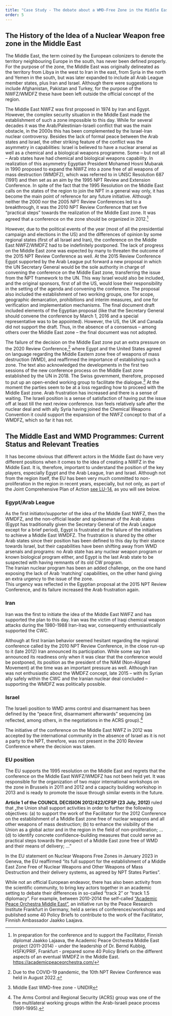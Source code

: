 ```yaml
---
title: "Case Study - The debate about a WMD-Free Zone in the Middle East"
order: 5
---
```


## The History of the Idea of a Nuclear Weapon free zone in the Middle East

<Figure
  size="medium"
  src="africa-2.png"
  caption="North Africa and the Middle East."
  alt="Map of North Africa and the Middle East."
  credit="NASA Visbile Earth, https://visibleearth.nasa.gov/images/74192/november-blue-marble-next-generation"
  license=""
></Figure>

The Middle East, the term coined by the European colonizers to denote the territory neighbouring Europe in the south, has never been defined properly. For the purpose of the zone, the Middle East was originally delineated as the territory from Libya in the west to Iran in the east, from Syria in the north and Yemen in the south, but was later expanded to include all Arab League member states, plus Iran and Israel. Although there were suggestions to include Afghanistan, Pakistan and Turkey, for the purpose of the NWFZ/WMDFZ these have been left outside the official concept of the region.

<Figure
  size="medium"
  src="middle-east-detail.svg"
  caption="Map of the Middle East"
  alt="Map of the Middle East."
  credit="Max Köhler / EUNPDC eLearning (Public Domain)"
  license=""
></Figure>


The Middle East NWFZ was first proposed in 1974 by Iran and Egypt. However, the complex security situation in the Middle East made the establishment of such a zone impossible to this day. While for several decades it was the Arab/Palestinian-Israeli conflict that was the main obstacle, in the 2000s this has been complemented by the Israel-Iran nuclear controversy. Besides the lack of formal peace between the Arab states and Israel, the other striking feature of the conflict was the asymmetry in capabilities: Israel is believed to have a nuclear arsenal as well as a chemical and a biological weapons programme. Some – but not all – Arab states have had chemical and biological weapons capability. In realization of this asymmetry Egyptian President Mohamed Hosni Mubarak in 1990 proposed to expand the NWFZ into a zone free of all weapons of mass destruction (WMDFZ), which was referred to in UNSC Resolution 687 (1991) and then set as an aim by the 1995 NPT Review and Extension Conference. In spite of the fact that the 1995 Resolution on the Middle East calls on the states of the region to join the NPT in a general way only, it has become the main point of reference for any future initiative. Although neither the 2000 nor the 2005 NPT Review Conferences led to a breakthrough, it was the 2010 NPT Review Conference that set five “practical steps” towards the realization of the Middle East zone. It was agreed that a conference on the zone should be organized in 2012.[^1]

However, due to the political events of the year (most of all the presidential campaign and elections in the US) and the differences of opinion by some regional states (first of all Israel and Iran), the conference on the Middle East NWFZ/WMDFZ had to be indefinitely postponed. The lack of progress on the Middle East zone was expected by many to threaten the outcome of the 2015 NPT Review Conference as well. At the 2015 Review Conference Egypt supported by the Arab League put forward a new proposal in which the UN Secretary General would be the sole authority in charge of convening the conference on the Middle East zone, transferring the issue from the NPT framework to the UN. This way Israel would also be included, and the original sponsors, first of all the US, would lose their responsibility in the setting of the agenda and convening the conference. The proposal also included the establishment of two working groups, one for scope, geographic demarcation, prohibitions and interim measures, and one for verification and implementation mechanisms. The final document draft included elements of the Egyptian proposal (like that the Secretary General should convene the conference by March 1, 2016 and a special representative was to be appointed). However, the US, the UK and Canada did not support the draft. Thus, in the absence of a consensus – among others over the Middle East zone – the final document was not adopted.

The failure of the decision on the Middle East zone put an extra pressure on the 2020 Review Conference,[^2] where Egypt and the United States agreed on language regarding the Middle Eastern zone free of weapons of mass destruction (WMD), and reaffirmed the importance of establishing such a zone. The text also acknowledged the developments in the first two sessions of the new conference process on the Middle East zone established by the UN in 2018. The Swiss government, therefore, proposed to put up an open-ended working group to facilitate the dialogue.[^3] At the moment the parties seem to be at a loss regarding how to proceed with the Middle East zone. Arab frustration has increased and there is a sense of waiting. The Israeli position is a sense of satisfaction of having put the issue off at least till the next review conference. Iran feels relatively safe after the nuclear deal and with ally Syria having joined the Chemical Weapons Convention it could support the expansion of the NWFZ concept to that of a WMDFZ, which so far it has not.

<Timeline>
  <Event date="1974" title="Iranian proposal for a nuclear weapon-free zone in the Middle East"/>
  <Event date="1980" title="UN General Assembly supports ME NWFZ"/>
  <Event date="1990" title="Egyptian President Mubarak proposes WMDFZ in the Middle East"/>
  <Event date="1991" title="UN Security Council Resolution 687 supports Middle East WMDFZ"/>
  <Event date="1991-1995" title="Arms Control and Regional Security (ACRS) group meetings"/>
  <Event date="1995" title="NPT Review and Extension Conference adopts Middle East WMDFZ resolution"/>
  <Event date="2010" title="NPT Review Conference agrees on steps for Middle East WMDFZ"/>
  <Event date="2012" title="Planned Middle East WMDFZ conference postponed indefinitely"/>
  <Event date="2015" title="NPT Review Conference draft on WMDFZ rejected by US, UK, and Canada"/>
  <Event date="2019" title="Regional conference on WMDFZ (except Israel) issues political declaration"/>
  <Event date="2022" title="10th NPT Review Conference affirms progress on Middle East WMDFZ"/>
</Timeline>

## The Middle East and WMD Programmes: Current Status and Relevant Treaties

It has become obvious that different actors in the Middle East do have very different positions when it comes to the idea of creating a NWFZ in the Middle East. It is, therefore, important to understand the position of the key players, especially Egypt and the Arab League, Iran and Israel. Although not from the region itself, the EU has been very much committed to non-proliferation in the region in recent years,  especially, but not only, as part of the Joint Comprehensive Plan of Action [see LU-14](/lu-14/), as you will see below.

### Egypt/Arab League
As the first initiator/supporter of the idea of the Middle East NWFZ, then the WMDFZ, and the non-official leader and spokesman of the Arab states (Egypt has traditionally given the Secretary General of the Arab League except for a brief period), Egypt is frustrated at the failure of the initiatives to achieve a Middle East WMDFZ.
The frustration is shared by the other Arab states since their position has been defined to this day by their stance towards Israel, but their capabilities have been shifting away from WMD arsenals and programs: no Arab state has any nuclear weapon program or known biological program either, and Egypt is the last Arab state to be suspected with having remnants of its old CW program.<br/>
The Iranian nuclear program has been an added challenge, on the one hand exposing the lack of Arab ‘matching’ capabilities, on the other hand giving an extra urgency to the issue of the zone.<br/>
This urgency was reflected in the Egyptian proposal at the 2015 NPT Review Conference, and its failure increased the Arab frustration again.

### Iran
Iran was the first to initiate the idea of the Middle East NWFZ and has supported the plan to this day. Iran was the victim of Iraqi chemical weapon attacks during the 1980-1988 Iran-Iraq war, consequently enthusiastically supported the CWC.

Although at first Iranian behavior seemed hesitant regarding the regional conference called by the 2010 NPT Review Conference, in the close run-up to it (late 2012) Iran announced its participation. While some say Iran announced its readiness only when it was clear that the conference would be postponed, its position as the president of the NAM (Non-Aligned Movement) at the time was an important pressure as well. Although Iran was not enthusiastic about the WMDFZ concept, late 2015 – with its Syrian ally safely within the CWC and the Iranian nuclear deal concluded – supporting the WMDFZ was politically possible.

### Israel
The Israeli position to WMD arms control and disarmament has been defined by the “peace first, disarmament afterwards” sequencing (as reflected, among others, in the negotiations in the ACRS group).[^4]

The initiative of the conference on the Middle East NWFZ in 2012 was accepted by the international community in the absence of Israel as it is not a party to the NPT, therefore, was not present in the 2010 Review Conference where the decision was taken.

### EU position
The EU supports the 1995 resolution on the Middle East and regrets that the conference on the Middle East NWFZ/WMDFZ has not been held yet. It was responsible for the organization of two major international workshops on the zone in Brussels in 2011 and 2012 and a capacity building workshop in 2013 and is ready to promote the issue through similar events in the future.

**Article 1 of the COUNCIL DECISION 2012/422/CFSP (23 July, 2012)** ruled that „the Union shall support activities in order to further the following objectives: (a) to support the work of the Facilitator for the 2012 Conference on the establishment of a Middle East zone free of nuclear weapons and all other weapons of mass destruction; (b) to enhance the visibility of the Union as a global actor and in the region in the field of non-proliferation; … (d) to identify concrete confidence-building measures that could serve as practical steps towards the prospect of a Middle East zone free of WMD and their means of delivery; …”


In the EU statement on Nuclear Weapons Free Zones in January 2023 in Geneva, the EU reaffirmed “its full support for the establishment of a Middle East Zone Free of Nuclear Weapons and Other Weapons of Mass Destruction and their delivery systems, as agreed by NPT States Parties”.

While not an official European endeavor, there has also been activity from the scientific community, to bring key actors together in an academic setting to debate their differences in so-called “track 2” or “track 1.5 diplomacy”. For example, between 2010-2014 the self-called [“Academic Peace Orchestra Middle East”](https://academicpeaceorchestra.com/), an initiative run by the Peace Research Institute Frankfurt in Germany, held a series of conferences/workshops and published some 40 Policy Briefs to contribute to the work of the Facilitator, Finnish Ambassador Jaakko Laajava.

<Quiz>
  <Question type="Radio" question="Which state is NOT included in the Middle East WMD-free zone?">
    <RadioChoice value="Egypt" />
    <RadioChoice value="Iran" />
    <RadioChoice value="Turkey" />
    <RadioChoice correct="true" value="Israel" />
  </Question>

  <Question type="Radio" question="Which states initiated the ME NWFZ?">
    <RadioChoice value="Israel – Egypt" />
    <RadioChoice correct="true" value="Iran – Egypt" />
    <RadioChoice value="Israel – Jordan" />
    <RadioChoice value="Egypt – Saudi Arabia" />
  </Question>

  <Question type="Radio" question="Who proposed the expansion of the Middle East NWFZ into a Middle East WMD-free zone?">
    <RadioChoice correct="true" value="Egyptian President Hosni Mubarak" />
    <RadioChoice value="Israeli Prime Minister Yitzhak Shamir" />
    <RadioChoice value="King Fahd of Saudi Arabia" />
    <RadioChoice value="Syrian President Hafez al-Assad" />
  </Question>

  <Question type="Radio" question="Which NPT conference passed the Resolution on the Middle East?">
    <RadioChoice value="1990 Review Conference" />
    <RadioChoice correct="true" value="1995 Review and Extension Conference" />
    <RadioChoice value="2000 Review Conference" />
    <RadioChoice value="2005 Review Conference" />
  </Question>
</Quiz>



[^1]: In preparation for the conference and to support the Facilitator, Finnish diplomat Jaakko Lajaava, the Academic Peace Orchestra Middle East project (2011-2014) - under the leadership of Dr. Bernd Kubbig, HSFK/PRIF, Frankfurt - prepared some 40 Policy Briefs on the different aspects of an eventual WMDFZ in the Middle East. https://academicpeaceorchestra.com/
[^2]: Due to  the COVID-19 pandemic, the 10th NPT Review Conference was held in August 2022.
[^3]: Middle East WMD-free zone - UNIDIR
[^4]: The Arms Control and Regional Security (ACRS) group was one of the five multilateral working groups within the Arab-Israeli peace process (1991-1995).
